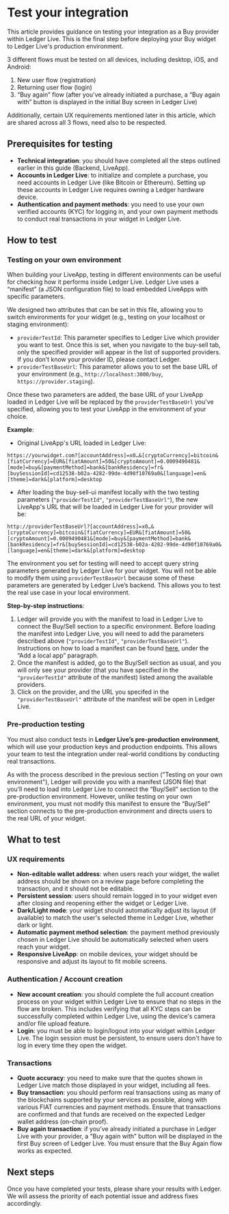 
# Test your integration

This article provides guidance on testing your integration as a Buy provider within Ledger Live. This is the final step before deploying your Buy widget to Ledger Live's production environment.

3 different flows must be tested on all devices, including desktop, iOS, and Android:
1. New user flow (registration) 
2. Returning user flow (login) 
3. “Buy again” flow (after you’ve already initiated a purchase, a “Buy again with” button is displayed in the initial Buy screen in Ledger Live)

Additionally, certain UX requirements mentioned later in this article, which are shared across all 3 flows, need also to be respected.

## Prerequisites for testing
- **Technical integration**: you should have completed all the steps outlined earlier in this guide (Backend, LiveApp).
- **Accounts in Ledger Live**: to initialize and complete a purchase, you need accounts in Ledger Live (like Bitcoin or Ethereum). Setting up these accounts in Ledger Live requires owning a Ledger hardware device.
- **Authentication and payment methods**: you need to use your own verified accounts (KYC) for logging in, and your own payment methods to conduct real transactions in your widget in Ledger Live.

## How to test

### Testing on your own environment

When building your LiveApp, testing in different environments can be useful for checking how it performs inside Ledger Live.
Ledger Live uses a “manifest” (a JSON configuration file) to load embedded LiveApps with specific parameters.

We designed two attributes that can be set in this file, allowing you to switch environments for your widget (e.g., testing on your localhost or staging environment):
- `providerTestId`: This parameter specifies to Ledger Live which provider you want to test. Once this is set, when you navigate to the buy-sell tab, only the specified provider will appear in the list of supported providers.  If you don’t know your provider ID, please contact Ledger.
- `providerTestBaseUrl`: This parameter allows you to set the base URL of your environment (e.g., `http://localhost:3000/buy`, `https://provider.staging`). 

Once these two parameters are added, the base URL of your LiveApp loaded in Ledger Live will be replaced by the `providerTestBaseUrl` you've specified, allowing you to test your LiveApp in the environment of your choice.

**Example**:

- Original LiveApp's URL loaded in Ledger Live:
```
https://yourwidget.com?[accountAddress]=x0…&[cryptoCurrency]=bitcoin&[fiatCurrency]=EUR&[fiatAmount]=50&[cryptoAmount]=0.0009490481&[mode]=buy&[paymentMethod]=bank&[bankResidency]=fr&[buySessionId]=cd12538-b02a-4282-99de-4d90f10769a0&[language]=en&[theme]=dark&[platform]=desktop
```

- After loading the buy-sell-ui manifest locally with the two testing parameters (`"providerTestId"`, `"providerTestBaseUrl"`), the new LiveApp's URL that will be loaded in Ledger Live for your provider will be:
```
http://providerTestBaseUrl?[accountAddress]=x0…&[cryptoCurrency]=bitcoin&[fiatCurrency]=EUR&[fiatAmount]=50&[cryptoAmount]=0.0009490481&[mode]=buy&[paymentMethod]=bank&[bankResidency]=fr&[buySessionId]=cd12538-b02a-4282-99de-4d90f10769a0&[language]=en&[theme]=dark&[platform]=desktop
```

The environment you set for testing will need to accept query string parameters generated by Ledger Live for your widget. You will not be able to modify them using `providerTestBaseUrl` because some of these parameters are generated by Ledger Live’s backend. 
This allows you to test the real use case in your local environment.

**Step-by-step instructions**:
1. Ledger will provide you with the manifest to load in Ledger Live to connect the Buy/Sell section to a specific environment. Before loading the manifest into Ledger Live, you will need to add the parameters described above (`"providerTestId"`, `"providerTestBaseUrl"`). <br />
Instructions on how to load a manifest can be found [here](https://developers.ledger.com/docs/ledger-live/discover/references/developer-mode), under the “Add a local app” paragraph.
2. Once the manifest is added, go to the Buy/Sell section as usual, and you will only see your provider (that you have specified in the `"providerTestId"` attribute of the manifest) listed among the available providers.
3. Click on the provider, and the URL you specifed in the `"providerTestBaseUrl"` attribute of the manifest will be open in Ledger Live.


### Pre-production testing

You must also conduct tests in **Ledger Live’s pre-production environment**, which will use your production keys and production endpoints. This allows your team to test the integration under real-world conditions by conducting real transactions.

As with the process described in the previous section ("Testing on your own environment"), Ledger will provide you with a manifest (JSON file) that you’ll need to load into Ledger Live to connect the “Buy/Sell” section to the pre-production environment. However, unlike testing on your own environment, you must not modify this manifest to ensure the “Buy/Sell” section connects to the pre-production environment and directs users to the real URL of your widget.

## What to test

### UX requirements
- **Non-editable wallet address**: when users reach your widget, the wallet address should be shown on a review page before completing the transaction, and it should not be editable.
- **Persistent session**: users should remain logged in to your widget even after closing and reopening either the widget or Ledger Live.
- **Dark/Light mode**: your widget should automatically adjust its layout (if available) to match the user's selected theme in Ledger Live, whether dark or light.
- **Automatic payment method selection**: the payment method previously chosen in Ledger Live should be automatically selected when users reach your widget.
- **Responsive LiveApp**: on mobile devices, your widget should be responsive and adjust its layout to fit mobile screens.

### Authentication / Account creation
- **New account creation**: you should complete the full account creation process on your widget within Ledger Live to ensure that no steps in the flow are broken. This includes verifying that all KYC steps can be successfully completed within Ledger Live, using the device's camera and/or file upload feature.
- **Login**: you must be able to login/logout into your widget within Ledger Live. The login session must be persistent, to ensure users don't have to log in every time they open the widget.

### Transactions
- **Quote accuracy**: you need to make sure that the quotes shown in Ledger Live match those displayed in your widget, including all fees.
- **Buy transaction**: you should perform real transactions using as many of the blockchains supported by your services as possible, along with various FIAT currencies and payment methods. Ensure that transactions are confirmed and that funds are received on the expected Ledger wallet address (on-chain proof).
- **Buy again transaction**: if you’ve already initiated a purchase in Ledger Live with your provider, a “Buy again with” button will be displayed in the first Buy screen of Ledger Live. You must ensure that the Buy Again flow works as expected.

## Next steps
Once you have completed your tests, please share your results with Ledger. We will assess the priority of each potential issue and address fixes accordingly.